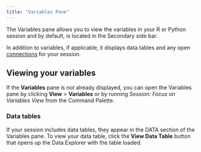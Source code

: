 ```yaml
---
title: "Variables Pane"
---
```


The Variables pane allows you to view the variables in your R or Python session and by default, is located in the Secondary side bar.

In addition to variables, if applicable, it displays data tables and any open [connections](connections-pane.qmd) for your session.

<screenshot>

## Viewing your variables

If the **Variables** pane is not already displayed, you can open the Variables pane by clicking **View** > **Variables** or by running *Session: Focus on Variables View* from the Command Palette.

### Data tables

If your session includes data tables, they appear in the DATA section of the Variables pane. To view your data table, click the **View Data Table** button that opens up the Data Explorer with the table loaded.


<screenshot>

<!--- I feel like adding this may be overkill and that the link to the connections doc above is enough?

### Connections
If your session has open connections, clicking the database icon that appears close to the object name, opens the connection in the Connections pane. For more information about connections, see the Connections Pane section.

<screenshot>

-->